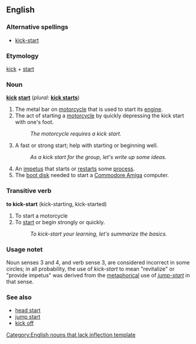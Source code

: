 {{wikipedia}}

==English==

===Alternative spellings===
*[[kick-start]]

===Etymology===
[[kick]] + [[start]]

===Noun===
'''[[kick]] [[start]]''' (''plural:'' '''[[kick starts]]''')

#The metal bar on [[motorcycle]] that is used to start its [[engine]].
#The act of starting a [[motorcycle]] by quickly depressing the kick start with one's foot.
#:''The motorcycle requires a kick start.''
#A fast or strong start; help with starting or beginning well.
#:''As a kick start for the group, let's write up some ideas.''
#An [[impetus]] that starts or [[restart]]s some [[process]].
#The [[boot disk]] needed to start a [[w:Amiga|Commodore Amiga]] computer.

===Transitive verb===
'''to kick-start''' (kick-starting, kick-started)

#To start a motorcycle
#To [[start]] or begin strongly or quickly.
#:''To kick-start your learning, let's summarize the basics.''

===Usage notet===
Noun senses 3 and 4, and verb sense 3, are considered incorrect in some circles; in all probability, the use of ''kick-start'' to mean "revitalize" or "provide impetus" was derived from the [[metaphor]]ical use of ''[[jump-start]]'' in that sense.

===See also===
*[[head start]]
*[[jump start]]
*[[kick off]]

[[Category:English nouns that lack inflection template]]